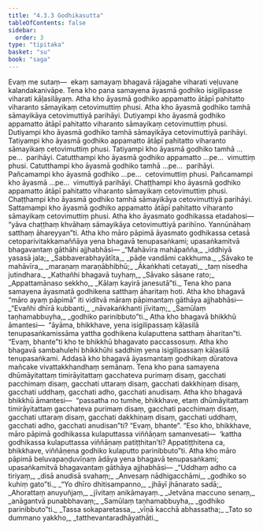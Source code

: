 ```yaml
---
title: "4.3.3 Godhikasutta"
tableOfContents: false
sidebar:
  order: 3
type: "tipitaka"
basket: "su"
book: "saga"
---
```



<DynamicBreadcrumb />

<Division number="159" book="saga">

<Paragraph number="886" book="saga">
Evaṃ me sutaṃ—  ekaṃ samayaṃ bhagavā rājagahe viharati veḷuvane kalandakanivāpe. Tena kho pana samayena āyasmā godhiko isigilipasse viharati kāḷasilāyaṃ. Atha kho āyasmā godhiko appamatto ātāpī pahitatto viharanto sāmayikaṃ cetovimuttiṃ phusi. Atha kho āyasmā godhiko tamhā sāmayikāya cetovimuttiyā parihāyi. Dutiyampi kho āyasmā godhiko appamatto ātāpī pahitatto viharanto sāmayikaṃ cetovimuttiṃ phusi. Dutiyampi kho āyasmā godhiko tamhā sāmayikāya cetovimuttiyā parihāyi. Tatiyampi kho āyasmā godhiko appamatto ātāpī pahitatto viharanto sāmayikaṃ cetovimuttiṃ phusi. Tatiyampi kho āyasmā godhiko tamhā …pe…  parihāyi. Catutthampi kho āyasmā godhiko appamatto …pe…  vimuttiṃ phusi. Catutthampi kho āyasmā godhiko tamhā …pe…  parihāyi. Pañcamampi kho āyasmā godhiko …pe…  cetovimuttiṃ phusi. Pañcamampi kho āyasmā …pe…  vimuttiyā parihāyi. Chaṭṭhampi kho āyasmā godhiko appamatto ātāpī pahitatto viharanto sāmayikaṃ cetovimuttiṃ phusi. Chaṭṭhampi kho āyasmā godhiko tamhā sāmayikāya cetovimuttiyā parihāyi. Sattamampi kho āyasmā godhiko appamatto ātāpī pahitatto viharanto sāmayikaṃ cetovimuttiṃ phusi.
</Paragraph>

<Paragraph number="887" book="saga">
Atha kho āyasmato godhikassa etadahosi—  “yāva chaṭṭhaṃ khvāhaṃ sāmayikāya cetovimuttiyā parihīno. Yannūnāhaṃ satthaṃ āhareyyan”ti. Atha kho māro pāpimā āyasmato godhikassa cetasā cetoparivitakkamaññāya yena bhagavā tenupasaṅkami; upasaṅkamitvā bhagavantaṃ gāthāhi ajjhabhāsi—
</Paragraph>

<Paragraph number="888" type="verses" book="saga">
_“Mahāvīra mahāpañña,_  
_iddhiyā yasasā jala;_  
_Sabbaverabhayātīta,_  
_pāde vandāmi cakkhuma._  

</Paragraph>

<Paragraph number="889" type="verses" book="saga">
_Sāvako te mahāvīra,_  
_maraṇaṃ maraṇābhibhū;_  
_Ākaṅkhati cetayati,_  
_taṃ nisedha jutindhara._  

</Paragraph>

<Paragraph number="890" type="verses" book="saga">
_Kathañhi bhagavā tuyhaṃ,_  
_Sāvako sāsane rato;_  
_Appattamānaso sekkho,_  
_Kālaṃ kayirā janesutā”ti._  

</Paragraph>

<Paragraph number="891" book="saga">
Tena kho pana samayena āyasmatā godhikena satthaṃ āharitaṃ hoti. Atha kho bhagavā “māro ayaṃ pāpimā” iti viditvā māraṃ pāpimantaṃ gāthāya ajjhabhāsi—
</Paragraph>

<Paragraph number="892" type="verses" book="saga">
_“Evañhi dhīrā kubbanti,_  
_nāvakaṅkhanti jīvitaṃ;_  
_Samūlaṃ taṇhamabbuyha,_  
_godhiko parinibbuto”ti._  

</Paragraph>

<Paragraph number="893" book="saga">
Atha kho bhagavā bhikkhū āmantesi—  “āyāma, bhikkhave, yena isigilipassaṃ kāḷasilā tenupasaṅkamissāma yattha godhikena kulaputtena satthaṃ āharitan”ti. “Evaṃ, bhante”ti kho te bhikkhū bhagavato paccassosuṃ.
</Paragraph>

<Paragraph number="894" book="saga">
Atha kho bhagavā sambahulehi bhikkhūhi saddhiṃ yena isigilipassaṃ kāḷasilā tenupasaṅkami. Addasā kho bhagavā āyasmantaṃ godhikaṃ dūratova mañcake vivattakkhandhaṃ semānaṃ. Tena kho pana samayena dhūmāyitattaṃ timirāyitattaṃ gacchateva purimaṃ disaṃ, gacchati pacchimaṃ disaṃ, gacchati uttaraṃ disaṃ, gacchati dakkhiṇaṃ disaṃ, gacchati uddhaṃ, gacchati adho, gacchati anudisaṃ.
</Paragraph>

<Paragraph number="895" book="saga">
Atha kho bhagavā bhikkhū āmantesi—  “passatha no tumhe, bhikkhave, etaṃ dhūmāyitattaṃ timirāyitattaṃ gacchateva purimaṃ disaṃ, gacchati pacchimaṃ disaṃ, gacchati uttaraṃ disaṃ, gacchati dakkhiṇaṃ disaṃ, gacchati uddhaṃ, gacchati adho, gacchati anudisan”ti? “Evaṃ, bhante”. “Eso kho, bhikkhave, māro pāpimā godhikassa kulaputtassa viññāṇaṃ samanvesati—  ‘kattha godhikassa kulaputtassa viññāṇaṃ patiṭṭhitan’ti? Appatiṭṭhitena ca, bhikkhave, viññāṇena godhiko kulaputto parinibbuto”ti. Atha kho māro pāpimā beluvapaṇḍuvīṇaṃ ādāya yena bhagavā tenupasaṅkami; upasaṅkamitvā bhagavantaṃ gāthāya ajjhabhāsi—
</Paragraph>

<Paragraph number="896" type="verses" book="saga">
_“Uddhaṃ adho ca tiriyaṃ,_  
_disā anudisā svahaṃ;_  
_Anvesaṃ nādhigacchāmi,_  
_godhiko so kuhiṃ gato”ti._  

</Paragraph>

<Paragraph number="897" type="verses" book="saga">
_“Yo dhīro dhitisampanno,_  
_jhāyī jhānarato sadā;_  
_Ahorattaṃ anuyuñjaṃ,_  
_jīvitaṃ anikāmayaṃ._  

</Paragraph>

<Paragraph number="898" type="verses" book="saga">
_Jetvāna maccuno senaṃ,_  
_anāgantvā punabbhavaṃ;_  
_Samūlaṃ taṇhamabbuyha,_  
_godhiko parinibbuto”ti._  

</Paragraph>

<Paragraph number="899" type="verses" book="saga">
_Tassa sokaparetassa,_  
_vīṇā kacchā abhassatha;_  
_Tato so dummano yakkho,_  
_tatthevantaradhāyathāti._
</Paragraph>
</Division>